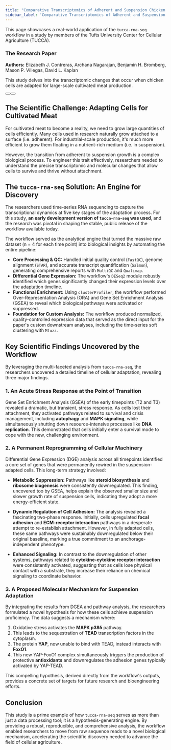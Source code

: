 ```yaml
---
title: "Comparative Transcriptomics of Adherent and Suspension Chicken Fibroblast Cell Lines for the Optimization of Cultivated Meat Processes"
sidebar_label: 'Comparative Transcriptomics of Adherent and Suspension Chicken Fibroblast Cell Lines for the Optimization of Cultivated Meat Processes'
---
```



This page showcases a real-world application of the `tucca-rna-seq` workflow
in a study by members of the Tufts University Center for Cellular Agriculture
(TUCCA).

<Columns>
  <Column>
    <Card>
      <CardHeader>
        <h3>The Research Paper</h3>
      </CardHeader>
      <CardBody>
        <p>
          <strong>Authors:</strong> Elizabeth J. Contreras, Archana Nagarajan,
          Benjamin H. Bromberg, Mason P. Villegas, David L. Kaplan
        </p>
        <p>
          This study delves into the transcriptomic changes that occur when chicken
          cells are adapted for large-scale cultivated meat production.
        </p>
        <div style={{ display: 'flex', gap: '10px', marginTop: '15px' }}>
          <Button
              label="Find on bioRxiv"
              link="https://www.biorxiv.org/content/10.1101/2025.09.02.673824v1"
              variant="primary"
          />
          <Button
              label="Download the Pre-Print"
              link="https://www.biorxiv.org/content/10.1101/2025.09.02.673824v1.full.pdf"
              variant="secondary"
          />
        </div>
      </CardBody>
    </Card>
  </Column>
</Columns>

## The Scientific Challenge: Adapting Cells for Cultivated Meat

For cultivated meat to become a reality, we need to grow large quantities of
cells efficiently. Many cells used in research naturally grow attached to a
surface (i.e. adherent). For industrial-scale production, it's much more efficient
to grow them floating in a nutrient-rich medium (i.e. in suspension).

However, the transition from adherent to suspension growth is a complex
biological process. To engineer this trait effectively, researchers needed to
understand the precise transcriptomic and molecular changes that allow cells to
survive and thrive without attachment.

## The `tucca-rna-seq` Solution: An Engine for Discovery

The researchers used time-series RNA sequencing to capture the
transcriptional dynamics at five key stages of the adaptation process. For this
study, **an early development version of `tucca-rna-seq` was used**, and the
research was pivotal in shaping the stable, public release of the workflow
available today.

The workflow served as the analytical engine that turned the massive raw
dataset (n = 4 for each time point) into biological insights by automating the entire pipeline:

- **Core Processing & QC:** Handled initial quality control (`FastQC`), genome
  alignment (`STAR`), and accurate transcript quantification (`Salmon`),
  generating comprehensive reports with `MultiQC` and `Qualimap`.
- **Differential Gene Expression:** The workflow's `DESeq2` module robustly
  identified which genes significantly changed their expression levels over the
  adaptation timeline.
- **Functional Enrichment:** Using `clusterProfiler`, the workflow performed
  Over-Representation Analysis (ORA) and Gene Set Enrichment Analysis (GSEA) to
  reveal which biological pathways were activated or suppressed.
- **Foundation for Custom Analysis:** The workflow produced normalized,
  quality-controlled expression data that served as the direct input for the
  paper's custom downstream analyses, including the time-series soft clustering
  with `Mfuzz`.

## Key Scientific Findings Uncovered by the Workflow

By leveraging the multi-faceted analysis from `tucca-rna-seq`, the
researchers uncovered a detailed timeline of cellular adaptation, revealing
three major findings.

### 1. An Acute Stress Response at the Point of Transition

Gene Set Enrichment Analysis (GSEA) of the early timepoints (T2 and T3)
revealed a dramatic, but transient, stress response. As cells lost their
attachment, they activated pathways related to survival and crisis management,
including **autophagy** and **MAPK signaling**, while simultaneously shutting
down resource-intensive processes like **DNA replication**. This demonstrated
that cells initially enter a survival mode to cope with the new, challenging
environment.

### 2. A Permanent Reprogramming of Cellular Machinery

Differential Gene Expression (DGE) analysis across all timepoints identified a
core set of genes that were permanently rewired in the suspension-adapted
cells. This long-term strategy involved:

- **Metabolic Suppression:** Pathways like **steroid biosynthesis** and
  **ribosome biogenesis** were consistently downregulated. This finding,
  uncovered too by GSEA, helps explain the observed smaller size and slower growth
  rate of suspension cells, indicating they adopt a more energy-efficient state.

- **Dynamic Regulation of Cell Adhesion:** The analysis revealed a fascinating
  two-phase response. Initially, cells upregulated **focal adhesion** and
  **ECM-receptor interaction** pathways in a desperate attempt to re-establish
  attachment. However, in fully adapted cells, these same pathways were
  sustainably downregulated below their original baseline, marking a true
  commitment to an anchorage-independent phenotype.

- **Enhanced Signaling:** In contrast to the downregulation of other systems,
  pathways related to **cytokine-cytokine receptor interaction** were
  consistently activated, suggesting that as cells lose physical contact with a
  substrate, they increase their reliance on chemical signaling to coordinate
  behavior.

### 3. A Proposed Molecular Mechanism for Suspension Adaptation

By integrating the results from DGEA and pathway analysis, the researchers
formulated a novel hypothesis for how these cells achieve suspension
proficiency. The data suggests a mechanism where:

1. Oxidative stress activates the **MAPK p38δ** pathway.
2. This leads to the sequestration of **TEAD** transcription factors in the
  cytoplasm.
3. The protein **YAP**, now unable to bind with TEAD, instead interacts with
  **FoxO1**.
4. This new YAP-FoxO1 complex simultaneously triggers the production of
  protective **antioxidants** and downregulates the adhesion genes typically
  activated by YAP-TEAD.

This compelling hypothesis, derived directly from the workflow's outputs,
provides a concrete set of targets for future research and bioengineering
efforts.

## Conclusion

This study is a prime example of how `tucca-rna-seq` serves as more than just a
data processing tool; it is a hypothesis-generating engine. By providing a
robust, reproducible, and comprehensive analysis, the workflow enabled
researchers to move from raw sequence reads to a novel biological mechanism,
accelerating the scientific discovery needed to advance the field of cellular
agriculture.